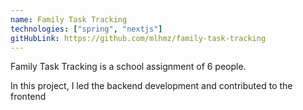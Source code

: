 ```yaml
---
name: Family Task Tracking
technologies: ["spring", "nextjs"]
gitHubLink: https://github.com/mlhmz/family-task-tracking
---
```

Family Task Tracking is a school assignment of 6 people.

In this project, I led the backend development and contributed to the frontend